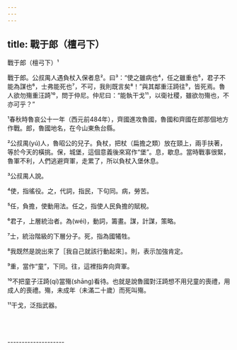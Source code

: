 ```yaml
---
---
---
```

title: 戰于郎（檀弓下）
---




戰于郎（檀弓下）¹

戰于郎。公叔禺人遇負杖入保者息²。曰³：“使之雖病也⁴，任之雖重也⁵，君子不能為謀也⁶，士弗能死也⁷，不可，我則既言矣⁸！”與其鄰重汪踦往⁹，皆死焉。魯人欲勿殤重汪踦¹⁰，問于仲尼。仲尼曰：“能執干戈¹¹，以衛社稷，雖欲勿殤也，不亦可乎？”

¹春秋時魯哀公十一年（西元前484年），齊國進攻魯國，魯國和齊國在郎那個地方作戰。郎，魯國地名，在今山東魚台縣。

²公叔禺(yú)人，魯昭公的兒子。負杖，把杖（扁擔之類）放在頸上，兩手扶著，等於今天的橫挑。保，城堡，這個意義後來寫作“堡”。息，歇息。當時戰事很緊，魯軍不利，人們逃避齊軍，走累了，所以負杖入堡休息。

³公叔禺人說。

⁴使，指徭役。之，代詞，指民，下句同。病，勞苦。

⁵任，負擔，使動用法。任之，指使人民負擔的賦稅。

⁶君子，上層統治者。為(wéi)，動詞，籌畫。謀，計謀，策略。

⁷士，統治階級的下層分子。死，指為國犧牲。

⁸我既然是說出來了［我自己就該行動起來］。則，表示加強肯定。

⁹重，當作“童”，下同。往，這裡指奔向齊軍。

¹⁰不把童子汪踦(qí)當殤(shāng)看待。也就是說魯國對汪踦想不用兒童的喪禮，用成人的喪禮。殤，未成年（未滿二十歲）而死叫殤。

¹¹干戈，泛指武器。






<br/><br/><br/>--------------------
